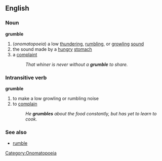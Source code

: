 ==English==

===Noun===
'''grumble'''
#(''onomatopoeia'') a low [[thundering]], [[rumbling]], or [[growling]] [[sound]]
#the sound made by a [[hungry]] [[stomach]]
#a [[complaint]]
#:''That whiner is never without a '''grumble''' to share.''
===Intransitive verb===
'''grumble'''
#to make a low growling or rumbling noise
#to [[complain]]
#:''He '''grumbles''' about the food constantly, but has yet to learn to cook.''

===See also===
*[[rumble]]

[[Category:Onomatopoeia]]